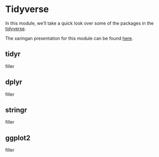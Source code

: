 # Tidyverse

In this module, we'll take a quick look over some of the packages in the [tidyverse](https://www.tidyverse.org/).

The xaringan presentation for this module can be found [here](modules/4_Tidyverse/r_training_tidyverse.html).


## tidyr

filler

## dplyr

filler

## stringr

filler

## ggplot2

filler